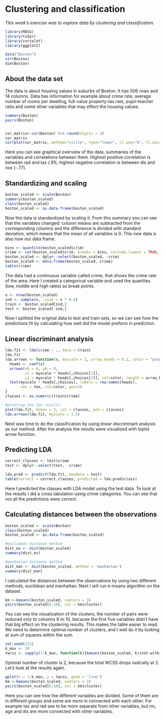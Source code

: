 # **Clustering and classification**

*This week's exercise was to explore data by clustering and classification.*

```r
library(MASS)
library(tidyr)
library(corrplot)
library(ggplot2)

data("Boston")
str(Boston)
dim(Boston)
```

## About the data set

The data is about housing values in suburbs of Boston. It has 506 rows and 14 columns. Data has information for example about crime rate, average number of rooms per dwelling, full-value property-tax rate, pupil-teacher ratio and some other variables that may effect the housing values.

```r
summary(Boston)
pairs(Boston)


cor_matrix<-cor(Boston) %>% round(digits = 2)
cor_matrix
corrplot(cor_matrix, method="circle", type="lower", cl.pos="b", tl.pos="d", tl.cex = 0.6)
```

Here you can see graphical overview of the data, summaries of the variables and correlations between them. Highest positive correlation is between rad and tax (.91), highest negative correlation is between dis and nox (-.77).

## Standardizing and scaling

```r
boston_scaled <- scale(Boston)
summary(boston_scaled)
class(boston_scaled)
boston_scaled <- as.data.frame(boston_scaled)
```

Now the data is standardized by scaling it. From this summary you can see that the variables changed: column means are subtracted from the corresponding columns and the difference is divided with standard deviation, which means that the mean of all variables is 0. This new data is also now our data frame.

```r
bins <- quantile(boston_scaled$crim)
crime <- cut(boston_scaled$crim, breaks = bins, include.lowest = TRUE, labels = c("low", "med_low", "med_high", "high"))
boston_scaled <- dplyr::select(boston_scaled, -crim)
boston_scaled <- data.frame(boston_scaled, crime)
table(crime)
```

The data had a continuous variable called crime, that shows the crime rate of the area. Here I created a categorical variable and used the quantiles (low, middle and high rates) as break points. 

```r
n <- nrow(boston_scaled)
ind <- sample(n,  size = n * 0.8)
train <- boston_scaled[ind,]
test <- boston_scaled[-ind,]

```

Now I splitted the original data to test and train sets, so we can see how the predictions fit by calculating how well did the model preform in prediction.

## Linear discriminant analysis

```r
lda.fit <- lda(crime ~ ., data = train)
lda.fit
lda.arrows <- function(x, myscale = 1, arrow_heads = 0.2, color = "purple", tex = 0.75, choices = c(1,2)){
  heads <- coef(x)
  arrows(x0 = 0, y0 = 0, 
         x1 = myscale * heads[,choices[1]], 
         y1 = myscale * heads[,choices[2]], col=color, length = arrow_heads)
  text(myscale * heads[,choices], labels = row.names(heads), 
       cex = tex, col=color, pos=3)
}
classes <- as.numeric(train$crime)

#plotting the lda results
plot(lda.fit, dimen = 2, col = classes, pch = classes)
lda.arrows(lda.fit, myscale = 1.5)
```

Next was time to do the classification by using linear discriminant analysis as our method. After the analysis the results were visualized with biplot arrow function.

## Predicting LDA

```r
correct_classes <- test$crime
test <- dplyr::select(test, -crime)

lda.pred <- predict(lda.fit, newdata = test)
table(correct = correct_classes, predicted = lda.pred$class)
```

Here I predicted the classes with LDA model using the test data. To look at the results I did a cross tabulation using crime categories. You can see that not all the predictions were correct.

## Calculating distances between the observations

```r
boston_scaled <- scale(Boston)
class(boston_scaled)
boston_scaled <- as.data.frame(boston_scaled)

#euclidean distance method
dist_eu <- dist(boston_scaled)
summary(dist_eu)

#manhattan distance method
dist_man <- dist(boston_scaled, method = 'manhattan')
summary(dist_man)

```

I calculated the distances between the observations by using two different methods, euclidean and manhattan. Next I will run k-means algorithm on the dataset.

```r
km <-kmeans(boston_scaled, centers = 3)
pairs(boston_scaled[6:10], col = km$cluster)
```

You can see the visualization of the clusters, the number of pairs were reduced only to columns 6 to 10, because the first five variables didn't have that big effect on the clustering results. This makes the table easier to read. We need to determine optimal number of clusters, and I well do it by looking at sum of squares within the sum.

```r
set.seed(123)
k_max <- 10
twcss <- sapply(1:k_max, function(k){kmeans(boston_scaled, k)$tot.withinss})
```

Optimal number of cluster is 2, because the total WCSS drops radically at 2. Let's look at the results again.

```r
qplot(x = 1:k_max, y = twcss, geom = 'line')
km <-kmeans(boston_scaled, centers = 2)
pairs(boston_scaled[6:10], col = km$cluster)
```

Here you can see how the different variables are divided. Some of them are in different groups and some are more in connected with each other. For example tax and rad see to be more separate from other variables, but rm, age and dis are more connected with other variables.
